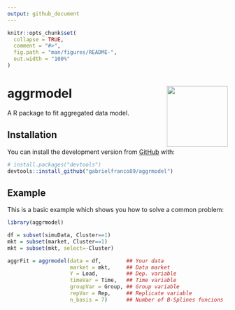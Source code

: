 ```yaml
---
output: github_document
---
```


<!-- README.md is generated from README.Rmd. Please edit that file -->

```r
knitr::opts_chunk$set(
  collapse = TRUE,
  comment = "#>",
  fig.path = "man/figures/README-",
  out.width = "100%"
)
```
# aggrmodel <img src='man/figures/logo.png' align="right" height="139" />

<!-- badges: start -->
<!-- badges: end -->

A R package to fit aggregated data model.

## Installation

You can install the development version from [GitHub](https://github.com/) with:

``` r
# install.packages("devtools")
devtools::install_github("gabrielfranco89/aggrmodel")
```
## Example

This is a basic example which shows you how to solve a common problem:

```r
library(aggrmodel)

df = subset(simuData, Cluster==1)
mkt = subset(market, Cluster==1)
mkt = subset(mkt, select=-Cluster)

aggrFit = aggrmodel(data = df,        ## Your data
                    market = mkt,     ## Data market
                    Y = Load,         ## Dep. variable
                    timeVar = Time,   ## Time variable
                    groupVar = Group, ## Group variable
                    repVar = Rep,     ## Replicate variable
                    n_basis = 7)      ## Number of B-Splines funcions

```
